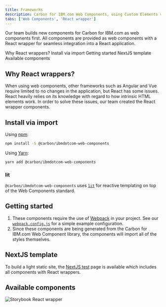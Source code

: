```yaml
---
title: Frameworks
description: Carbon for IBM.com Web Components, using Custom Elements v1 and Shadow DOM v1 specs.
tabs: ['Web Components', 'React wrapper']
---
```



<PageDescription>

Our team builds new components for Carbon for IBM.com as web components first. All components are provided as web components with a React
wrapper for seamless integration into a React application.

</PageDescription>

<AnchorLinks>
  <AnchorLink>Why React wrappers?</AnchorLink>
  <AnchorLink>Install via import</AnchorLink>
  <AnchorLink>Getting started</AnchorLink>
  <AnchorLink>NextJS template</AnchorLink>
  <AnchorLink>Available components</AnchorLink>
</AnchorLinks>

## Why React wrappers?

When using web components, other frameworks such as Angular and Vue require limited to no changes in the application, but React has some issues. React heavily relies on its knowledge with regard to how intrinsic HTML elements work. In order to solve these issues,
our team created the React wrapper components.

## Install via import

Using [npm](https://www.npmjs.com/):

```bash
npm install -S @carbon/ibmdotcom-web-components
```

Using [Yarn](https://yarnpkg.com/en/):

```bash
yarn add @carbon/ibmdotcom-web-components
```

### lit

`@carbon/ibmdotcom-web-components` uses [`lit`](https://lit.dev/) for reactive templating on
top of the Web Components standard.

## Getting started

1. These components require the use of [Webpack](https://webpack.js.org/) in
   your project. See our
   [`webpack.config.js`](https://github.com/carbon-design-system/carbon-for-ibm-dotcom/blob/main/packages/web-components/examples/codesandbox/components-react/button-group/webpack.config.js)
   for a simple example configuration.
2. Since these components are being generated from the Carbon for IBM.com Web Component library, the components will import all of the styles themselves.

## NextJS template

To build a light static site, the
[NextJS test](https://github.com/carbon-design-system/carbon-for-ibm-dotcom-nextjs-test) page
is available which includes all components with React wrappers.

## Available components

<Row className="resource-card-group">

<Column colMd={4} colLg={4} noGutterSm>
<ResourceCard
  subTitle="Carbon for IBM.com React wrapper Storybook"
  href="https://www.ibm.com/standards/carbon/web-components/react/"
  target="_blank"
>

![Storybook React wrapper](./../../../images/icon/react-icon.svg)

</ResourceCard>
</Column>
</Row>
